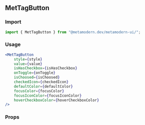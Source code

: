 <!--- MetTagButton.stories.mdx -->


<Meta title="MDX/MetTagButton" component={MetTagButton} />

## MetTagButton

### Import

```jsx
import { MetTagButton } from "@metamodern.dev/metamodern-ui/";
```

### Usage

```jsx
<MetTagButton
    style={style}
    value={value}
    isHasCheckbox={isHasCheckbox}
    onToggle={onToggle}
    isChoosed={isChoosed}
    checkedIcon={checkedIcon}
    defaultColor={defaultColor}
    focusColor={focusColor}
    focusIconColor={focusIconColor}
    hoverCheckboxColor={hoverCheckboxColor}
/>
```

### Props

<ArgsTable of={MetTagButton} />
